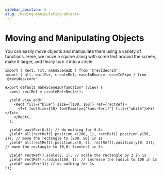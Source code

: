 ```yaml
---
sidebar_position: 6
slug: /moving-manipulating-objects
---
```


# Moving and Manipulating Objects

You can easily move objects and manipulate them using a variety of functions. Here, we move a square along with some text around the screen, make it larger, and finally turn it into a circle:


```tsx editor
import { Rect, Txt, makeScene2D } from '@revideo/2d';
import { all, waitFor, createRef, easeInBounce, easeInExpo } from '@revideo/core'

export default makeScene2D(function* (view) {
  const rectRef = createRef<Rect>();

  yield view.add(
    <Rect fill={"blue"} size={[100, 100]} ref={rectRef}>
      <Txt fontSize={30} fontFamily={"Sans-Serif"} fill={"white"}>Hi!</Txt>
    </Rect>,
  );

  yield* waitFor(0.5); // do nothing for 0.5s
  yield* all(rectRef().position.x(200, 1), rectRef().position.y(50, 1)); // move the rectangle to [200, 50] in 1s
  yield* all(rectRef().position.x(0, 2), rectRef().position.y(0, 2)); // move the rectangle to [0,0] (center) in 2s

  yield* rectRef().scale(2, 1); // scale the rectangle by 2 in 1s
  yield* rectRef().radius(100, 1); // increase the radius to 100 in 1s
  yield* waitFor(1); // do nothing for 1s
});
```

